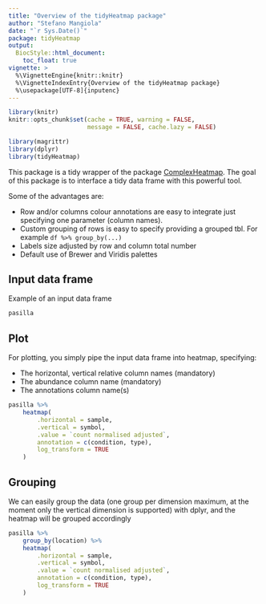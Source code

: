 ```yaml
---
title: "Overview of the tidyHeatmap package"
author: "Stefano Mangiola"
date: "`r Sys.Date()`"
package: tidyHeatmap
output:
  BiocStyle::html_document:
    toc_float: true
vignette: >
  %\VignetteEngine{knitr::knitr}
  %\VignetteIndexEntry{Overview of the tidyHeatmap package}
  %\usepackage[UTF-8]{inputenc}
---
```


```r
library(knitr)
knitr::opts_chunk$set(cache = TRUE, warning = FALSE, 
                      message = FALSE, cache.lazy = FALSE)

library(magrittr)
library(dplyr)
library(tidyHeatmap)

```

This package is a tidy wrapper of the package [ComplexHeatmap](https://bioconductor.org/packages/release/bioc/html/ComplexHeatmap.html). The goal of this package is to interface a tidy data frame with this powerful tool.

Some of the advantages are:

- Row and/or columns colour annotations are easy to integrate just specifying one parameter (column names). 
- Custom grouping of rows is easy to specify providing a grouped tbl. For example `df %>% group_by(...)`
- Labels size adjusted by row and column total number
- Default use of Brewer and Viridis palettes

## Input data frame

Example of an input data frame

```r
pasilla
```


## Plot

For plotting, you simply pipe the input data frame into heatmap, specifying:

- The horizontal, vertical relative column names (mandatory)
- The abundance column name (mandatory)
- The annotations column name(s)

```r
pasilla %>%
	heatmap(
		.horizontal = sample,
		.vertical = symbol,
		.value = `count normalised adjusted`,
		annotation = c(condition, type),
		log_transform = TRUE
	)
```

## Grouping

We can easily group the data (one group per dimension maximum, at the moment only the vertical dimension is supported) with dplyr, and the heatmap will be grouped accordingly

```r
pasilla %>%
	group_by(location) %>%
	heatmap(
		.horizontal = sample,
		.vertical = symbol,
		.value = `count normalised adjusted`,
		annotation = c(condition, type),
		log_transform = TRUE
	)
```

